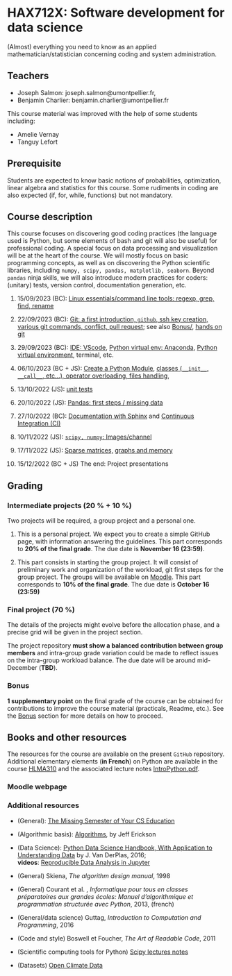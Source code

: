 # HAX712X: Software development for data science

(Almost) everything you need to know as an applied mathematician/statistician concerning coding and system administration.

## Teachers

- Joseph Salmon: joseph.salmon@umontpellier.fr,
- Benjamin Charlier: benjamin.charlier@umontpellier.fr

This course material was improved with the help of some students including:

- Amelie Vernay
- Tanguy Lefort


## Prerequisite

Students are expected to know basic notions of probabilities, optimization, linear algebra and statistics for this course.
Some rudiments in coding are also expected (if, for, while, functions) but not mandatory.

## Course description

This course focuses on discovering good coding practices (the language used is Python, but some elements of bash and git will also be useful) for professional coding.
A special focus on data processing and visualization will be at the heart of the course.
We will mostly focus on basic programming concepts, as well as on discovering the Python scientific libraries, including ```numpy, scipy, pandas, matplotlib, seaborn```.
Beyond `pandas` ninja skills, we will also introduce modern practices for coders: (unitary) tests, version control, documentation generation, etc.


1. 15/09/2023 (BC): [Linux essentials/command line tools: regexp, grep, find, rename](Courses/Bash/tp.qmd)

2. 22/09/2023 (BC): [Git: a first introduction, `github`, ssh key creation, various git commands, conflict, pull request](Courses/Git/tp.qmd); see also [Bonus/](Bonus/README.md), [hands on git](Courses/Git/tp.qmd)

3. 29/09/2023 (BC): [IDE: VScode](Courses/IDE/), [Python virtual env: Anaconda](Courses/Venv/tp.qmd), [Python virtual environment](Courses/Venv/tp.qmd), terminal, etc.

4. 06/10/2023 (BC + JS): [Create a Python Module](Courses/Python-modules/tp.qmd), [classes (`__init__`, `__call__`, etc...), operator overloading, files handling](Courses/Classes_n_Exceptions/tp.qmd),

5. 13/10/2022 (JS): [unit tests](Courses/Test/tp.qmd)

6. 20/10/2022 (JS): [Pandas: first steps / missing data](Courses/Pandas/tp.qmd)

7. 27/10/2022 (BC): [Documentation with Sphinx](Courses/Docs/tp.qmd) and  [Continuous Integration (CI)](Courses/CI/tp.qmd)

8. 10/11/2022 (JS): [`scipy, numpy`: Images/channel](Courses/ScipyNumpy/tp.qmd)

9. 17/11/2022 (JS): [Sparse matrices,](Courses/TimeMemory/tp.qmd) [graphs and memory](Courses/TimeMemory/tp.qmd)

10. 15/12/2022 (BC + JS) The end:  Project presentations


## Grading

### Intermediate projects (20 % + 10 %)

Two projects will be required, a group project and a personal one.

1. This is a personal project. We expect you to create a simple GitHub page, with information answering the guidelines. This part corresponds to **20% of the final grade**. The due date is **November 16 (23:59)**.

2. This part consists in starting the group project. It will consist of preliminary work and organization of the workload, git first steps for the group project. The groups will be available on [Moodle](https://moodle.umontpellier.fr/course/view.php?id=22454r). This part corresponds to **10% of the final grade**. The due date is **October 16 (23:59)**

### Final project (70 %)

The details of the projects might evolve before the allocation phase, and a precise grid will be given in the project section.

The project repository **must show a balanced contribution between group members** and intra-group grade variation could be made to reflect issues on the intra-group workload balance.
The due date will be around mid-December (**TBD**).

### Bonus

**1 supplementary point** on the final grade of the course can be obtained for contributions to improve the course material (practicals, Readme, etc.).
See the [Bonus](Bonus/) section for more details on how to proceed.



## Books and other resources

The resources for the course are available on the present `GitHub` repository. Additional elementary elements (**in French**) on Python are available in the course [HLMA310](http://josephsalmon.eu/HLMA310.html) and the associated lecture notes [IntroPython.pdf](http://josephsalmon.eu/enseignement/Montpellier/HLMA310/IntroPython.pdf).

### Moodle webpage



### Additional resources

- (General): [The Missing Semester of Your CS Education](https://missing.csail.mit.edu/)
- (Algorithmic basis): [Algorithms](https://jeffe.cs.illinois.edu/teaching/algorithms/#book), by Jeff Erickson
- (Data Science): [Python Data Science Handbook, With Application to Understanding Data](https://jakevdp.github.io/PythonDataScienceHandbook/) by J. Van DerPlas, 2016;<br>
 **videos**: [Reproducible Data Analysis in Jupyter](http://jakevdp.github.io/blog/2017/03/03/reproducible-data-analysis-in-jupyter/)
- (General) Skiena, *The algorithm design manual*, 1998
- (General) Courant et al. , *Informatique pour tous en classes préparatoires aux grandes écoles: Manuel d'algorithmique et programmation structurée avec Python*, 2013, (french)
- (General/data science) Guttag, *Introduction to Computation and Programming*,
2016

- (Code and style) Boswell et Foucher, *The Art of Readable Code*, 2011
- (Scientific computing tools for Python) [Scipy lectures notes](http://www.scipy-lectures.org/)
- (Datasets) [Open Climate Data](http://openclimatedata.net/)
